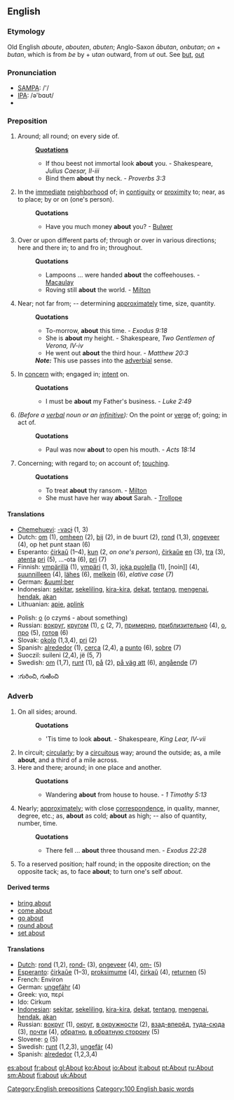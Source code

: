 ==English==
===Etymology===
Old English ''aboute'', ''abouten'', ''abuten''; Anglo-Saxon ''&#257;butan'', ''onbutan''; ''on'' + ''butan'', which is from ''be'' by + u''tan'' outward, from ''ut'' out. See [[but]], [[out]]

===Pronunciation===
*[[w:SAMPA|SAMPA]]: /'/
*[[w:IPA|IPA]]: /ə'bɑʊt/
*{{audio|en-us-about.ogg|Audio (US)}}

===Preposition===
#Around; all round; on every side of.
#:'''[[Quotation]]s'''
#:*If thou beest not immortal look '''about''' you. - Shakespeare, ''Julius Caesar, II-iii''
#:*Bind them '''about''' thy neck. - ''Proverbs 3:3''
#In the [[immediate]] [[neighborhood]] of; in [[contiguity]] or [[proximity]] to; near, as to place; by or on (one's person).
#:'''Quotations'''
#:*Have you much money '''about''' you? - [[Bulwer]]
#Over or upon different parts of; through or over in various directions; here and there in; to and fro in; throughout.
#:'''Quotations'''
#:*Lampoons ... were handed '''about''' the coffeehouses. - [[Macaulay]]
#:*Roving still '''about''' the world. - [[Milton]]
#Near; not far from; -- determining [[approximately]] time, size, quantity.
#:'''Quotations'''
#:*To-morrow, '''about''' this time. - ''Exodus 9:18''
#:*She is '''about''' my height. - Shakespeare, ''Two Gentlemen of Verona, IV-iv''
#:*He went out '''about''' the third hour. - ''Matthew 20:3''
#:'''''Note:''''' This use passes into the [[adverbial]] sense.
#In [[concern]] with; engaged in; [[intent]] on.
#:'''Quotations'''
#:*I must be '''about''' my Father's business. - ''Luke 2:49''
#''(Before a [[verbal]] noun or an [[infinitive]]):'' On the point or [[verge]] of; going; in act of.
#:'''Quotations'''
#:*Paul was now '''about''' to open his mouth. - ''Acts 18:14''
#Concerning; with regard to; on account of; [[touching]].
#:'''Quotations'''
#:*To treat '''about''' thy ransom. - [[Milton]]
#:*She must have her way '''about''' Sarah. - [[Trollope]]

====Translations====
{{top}}
*[[Chemehuevi]]: [[-vacɨ]] (1, 3)
*Dutch: [[om]] (1), [[omheen]] (2), [[bij]] (2), in de buurt (2), [[rond]] (1,3), [[ongeveer]] (4), op het punt staan (6)
*Esperanto: [[ĉirkaŭ]] (1&ndash;4), [[kun]] (2, ''on one's person''), [[ĉirkaŭe]] [[en]] (3), [[tra]] (3), [[atenta]] [[pri]] (5), ...-ota (6), [[pri]] (7)
*Finnish: [[ympärillä]] (1), [[ympäri]] (1, 3), [[joka puolella]] (1), [noin]] (4), [[suunnilleen]] (4), [[lähes]] (6), [[melkein]] (6), ''elative case'' (7)
*German: [[&uuml;ber]]
*Indonesian: [[sekitar]], [[sekeliling]], [[kira|kira-kira]], [[dekat]], [[tentang]], [[kena|mengenai]], [[hendak]], [[akan]]
*Lithuanian: [[apie]], [[aplink]]
{{mid}}
*Polish: [[o]] (o czymś - about something)
*Russian: [[вокруг]], [[кругом]] (1), [[с]] (2, 7), [[примерно]], [[приблизительно]] (4), [[о]], [[про]] (5), [[готов]] (6)
*Slovak: [[okolo#Slovak|okolo]] (1,3,4), [[pri#Slovak|pri]] (2)
*Spanish: [[alrededor]] (1), [[cerca]] (2,4), [[a]] [[punto]] (6), [[sobre]] (7) 
*Suoczil: suileni (2,4), jë (5, 7) 
*Swedish: [[om]] (1,7), [[runt]] (1), [[på]] (2), [[på väg att]] (6), [[angående]] (7)
*{{te}}:గురించి, గుఱించి
{{bottom}}

===Adverb===
#On all sides; around.
#:'''Quotations'''
#:*'Tis time to look '''about'''. - Shakespeare, ''King Lear, IV-vii''
#In circuit; [[circularly]]; by a [[circuitous]] way; around the outside; as, a mile '''about''', and a third of a mile across.
#Here and there; around; in one place and another.
#:'''Quotations'''
#:*Wandering '''about''' from house to house. - ''1 Timothy 5:13''
#Nearly; [[approximately]]; with close [[correspondence]], in quality, manner, degree, etc.; as, '''about''' as cold; '''about''' as high; -- also of quantity, number, time.
#:'''Quotations'''
#:*There fell ... '''about''' three thousand men. - ''Exodus 22:28''
#To a reserved position; half round; in the opposite direction; on the opposite tack; as, to face '''about'''; to turn one's self ''about''.

====Derived terms====
*[[bring about]]
*[[come about]]
*[[go about]]
*[[round about]]
*[[set about]]

====Translations====
*[[Dutch]]: [[rond]] (1,2), [[rond-]] (3), [[ongeveer]] (4), [[om-]] (5)
*[[Esperanto]]: [[ĉirkaŭe]] (1&ndash;3), [[proksimume]] (4), [[ĉirkaŭ]] (4), [[returnen]] (5)
*French: Environ
*German: [[ungefähr]] (4)
*Greek: για, περί
*Ido: Cirkum
*[[Indonesian]]: [[sekitar]], [[sekeliling]], [[kira|kira-kira]], [[dekat]], [[tentang]], [[kena|mengenai]], [[hendak]], [[akan]]
*Russian: [[вокруг]] (1), [[округ]], [[в окружности]] (2), [[взад-вперёд]], [[туда-сюда]] (3), [[почти]] (4), [[обратно]], [[в обратную сторону]] (5)
*Slovene: [[o]] (5)
*Swedish: [[runt]] (1,2,3), [[ungefär]] (4)
*Spanish: [[alrededor]] (1,2,3,4) 

[[Category:English prepositions]]
[[Category:100 English basic words]]

[[es:about]]
[[fr:about]]
[[gl:About]]
[[ko:About]]
[[io:About]]
[[it:about]]
[[pt:About]]
[[ru:About]]
[[sm:About]]
[[fi:about]]
[[uk:About]]